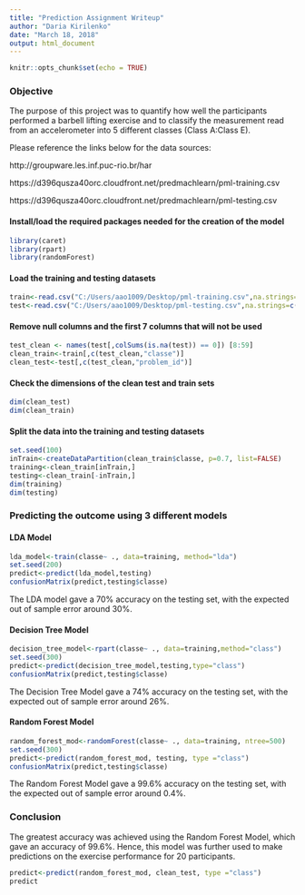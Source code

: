 ---
title: "Prediction Assignment Writeup"
author: "Daria Kirilenko"
date: "March 18, 2018"
output: html_document
---
```{r setup, include=FALSE}
knitr::opts_chunk$set(echo = TRUE)
```

### Objective

The purpose of this project was to quantify how well the participants performed a barbell lifting exercise and to classify the measurement read from an accelerometer into 5 different classes (Class A:Class E). 


Please reference the links below for the data sources:

http://groupware.les.inf.puc-rio.br/har

https://d396qusza40orc.cloudfront.net/predmachlearn/pml-training.csv

https://d396qusza40orc.cloudfront.net/predmachlearn/pml-testing.csv

#### Install/load the required packages needed for the creation of the model
```{r, echo=TRUE}
library(caret)
library(rpart)
library(randomForest)
```

#### Load the training and testing datasets
```{r, message=FALSE}
train<-read.csv("C:/Users/aao1009/Desktop/pml-training.csv",na.strings=c("NA","#DIV/0!",""))
test<-read.csv("C:/Users/aao1009/Desktop/pml-testing.csv",na.strings=c("NA","#DIV/0!",""))
```

#### Remove null columns and the first 7 columns that will not be used
```{r, echo=TRUE}
test_clean <- names(test[,colSums(is.na(test)) == 0]) [8:59]
clean_train<-train[,c(test_clean,"classe")]
clean_test<-test[,c(test_clean,"problem_id")]
```

#### Check the dimensions of the clean test and train sets
```{r, echo=TRUE}
dim(clean_test)
dim(clean_train)
```

#### Split the data into the training and testing datasets
```{r, echo=TRUE}
set.seed(100)
inTrain<-createDataPartition(clean_train$classe, p=0.7, list=FALSE)
training<-clean_train[inTrain,]
testing<-clean_train[-inTrain,]
dim(training)
dim(testing)
```

### Predicting the outcome using 3 different models

#### LDA Model
```{r, echo=TRUE}
lda_model<-train(classe~ ., data=training, method="lda")
set.seed(200)
predict<-predict(lda_model,testing)
confusionMatrix(predict,testing$classe)
```

The LDA model gave a 70% accuracy on the testing set, with the expected out of sample error around 30%.

#### Decision Tree Model
```{r, echo=TRUE}
decision_tree_model<-rpart(classe~ ., data=training,method="class")
set.seed(300)
predict<-predict(decision_tree_model,testing,type="class")
confusionMatrix(predict,testing$classe)
```
The Decision Tree Model gave a 74% accuracy on the testing set, with the expected out of sample error around 26%.

#### Random Forest Model
```{r, echo=TRUE}
random_forest_mod<-randomForest(classe~ ., data=training, ntree=500)
set.seed(300)
predict<-predict(random_forest_mod, testing, type ="class")
confusionMatrix(predict,testing$classe)
```
The Random Forest Model gave a 99.6% accuracy on the testing set, with the expected out of sample error around 0.4%.

### Conclusion

The greatest accuracy was achieved using the Random Forest Model, which gave an accuracy of 99.6%. Hence, this model was further used to make predictions on the exercise performance for 20 participants.

```{r, echo=TRUE}
predict<-predict(random_forest_mod, clean_test, type ="class")
predict
```
